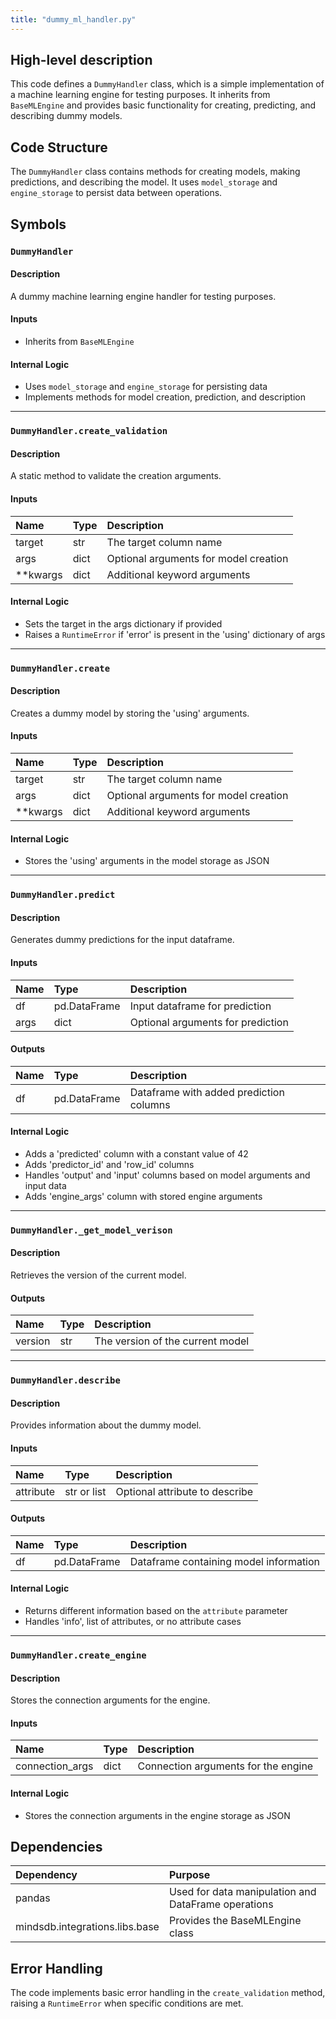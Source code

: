 ```yaml
---
title: "dummy_ml_handler.py"
---
```


## High-level description
This code defines a `DummyHandler` class, which is a simple implementation of a machine learning engine for testing purposes. It inherits from `BaseMLEngine` and provides basic functionality for creating, predicting, and describing dummy models.

## Code Structure
The `DummyHandler` class contains methods for creating models, making predictions, and describing the model. It uses `model_storage` and `engine_storage` to persist data between operations.

## Symbols

### `DummyHandler`
#### Description
A dummy machine learning engine handler for testing purposes.

#### Inputs
- Inherits from `BaseMLEngine`

#### Internal Logic
- Uses `model_storage` and `engine_storage` for persisting data
- Implements methods for model creation, prediction, and description

___

### `DummyHandler.create_validation`
#### Description
A static method to validate the creation arguments.

#### Inputs
| Name | Type | Description |
|:-----|:-----|:------------|
| target | str | The target column name |
| args | dict | Optional arguments for model creation |
| **kwargs | dict | Additional keyword arguments |

#### Internal Logic
- Sets the target in the args dictionary if provided
- Raises a `RuntimeError` if 'error' is present in the 'using' dictionary of args

___

### `DummyHandler.create`
#### Description
Creates a dummy model by storing the 'using' arguments.

#### Inputs
| Name | Type | Description |
|:-----|:-----|:------------|
| target | str | The target column name |
| args | dict | Optional arguments for model creation |
| **kwargs | dict | Additional keyword arguments |

#### Internal Logic
- Stores the 'using' arguments in the model storage as JSON

___

### `DummyHandler.predict`
#### Description
Generates dummy predictions for the input dataframe.

#### Inputs
| Name | Type | Description |
|:-----|:-----|:------------|
| df | pd.DataFrame | Input dataframe for prediction |
| args | dict | Optional arguments for prediction |

#### Outputs
| Name | Type | Description |
|:-----|:-----|:------------|
| df | pd.DataFrame | Dataframe with added prediction columns |

#### Internal Logic
- Adds a 'predicted' column with a constant value of 42
- Adds 'predictor_id' and 'row_id' columns
- Handles 'output' and 'input' columns based on model arguments and input data
- Adds 'engine_args' column with stored engine arguments

___

### `DummyHandler._get_model_verison`
#### Description
Retrieves the version of the current model.

#### Outputs
| Name | Type | Description |
|:-----|:-----|:------------|
| version | str | The version of the current model |

___

### `DummyHandler.describe`
#### Description
Provides information about the dummy model.

#### Inputs
| Name | Type | Description |
|:-----|:-----|:------------|
| attribute | str or list | Optional attribute to describe |

#### Outputs
| Name | Type | Description |
|:-----|:-----|:------------|
| df | pd.DataFrame | Dataframe containing model information |

#### Internal Logic
- Returns different information based on the `attribute` parameter
- Handles 'info', list of attributes, or no attribute cases

___

### `DummyHandler.create_engine`
#### Description
Stores the connection arguments for the engine.

#### Inputs
| Name | Type | Description |
|:-----|:-----|:------------|
| connection_args | dict | Connection arguments for the engine |

#### Internal Logic
- Stores the connection arguments in the engine storage as JSON

## Dependencies
| Dependency | Purpose |
|:-----------|:--------|
| pandas | Used for data manipulation and DataFrame operations |
| mindsdb.integrations.libs.base | Provides the BaseMLEngine class |

## Error Handling
The code implements basic error handling in the `create_validation` method, raising a `RuntimeError` when specific conditions are met.